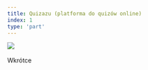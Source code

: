 ---
title: Quizazu (platforma do quizów online)
index: 1
type: 'part'
---

[![](https://img.shields.io/badge/github-808080?style=for-the-badge&logo=github)](https://github.com/Lettulouz/CollegeQuiz) &nbsp;

Wkrótce
